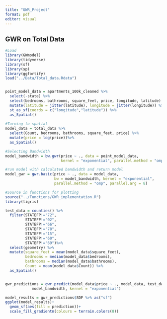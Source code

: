 ```yaml
---
title: "GWR_Project"
format: pdf
editor: visual
---
```


## GWR on Total Data

```r
#Load
library(GWmodel)
library(tidyverse)
library(sf)
library(sp)
library(ggfortify)
load("../Data/Total_data.Rdata")


point_model_data = apartments_100k_cleaned %>% 
  select(-state) %>% 
  select(bedrooms, bathrooms, square_feet, price, longitude, latitude) %>%
  mutate(latitude = jitter(latitude), longitude = jitter(longitude)) %>% 
  st_as_sf(coords = c("longitude","latitude")) %>% 
  as_Spatial()
  
#Turning to spatial
model_data = total_data %>% 
  select(Count, bedrooms, bathrooms, square_feet, price) %>% 
  mutate(price = log(price))%>% 
  as_Spatial() 

#Selecting Bandwidth
model_bandwidth = bw.gwr(price ~ ., data = point_model_data,
                         kernel = "exponential", parallel.method = "omp")

#run model with calculated bandwidth and return model
model_gwr = gwr.basic(price ~ ., data = model_data,
                      bw = model_bandwidth, kernel = "exponential", 
                      parallel.method = "omp", parallel.arg = 8)
```


```r
#Source in functions for plotting
source("../Functions/GWR_implementation.R")
library(tigris)

test_data = counties() %>% 
  filter(STATEFP!="72",
         STATEFP!="02",
         STATEFP!="66",
         STATEFP!="78",
         STATEFP!="15",
         STATEFP!="60",
         STATEFP!="69")%>% 
  select(geometry) %>% 
  mutate(square_feet = mean(model_data$square_feet),
         bedrooms = median(model_data$bedrooms),
         bathrooms = median(model_data$bathrooms),
         Count = mean(model_data$Count)) %>%
  as_Spatial()


gwr_predictions = gwr.predict(model_data$price ~ ., model_data, test_data, 
            model_bandwidth, kernel = "exponential")

model_results = gwr_predictions$SDF %>% as("sf")
ggplot(model_results)+
  geom_sf(aes(fill = prediction))+
  scale_fill_gradientn(colours = terrain.colors(8))
```

